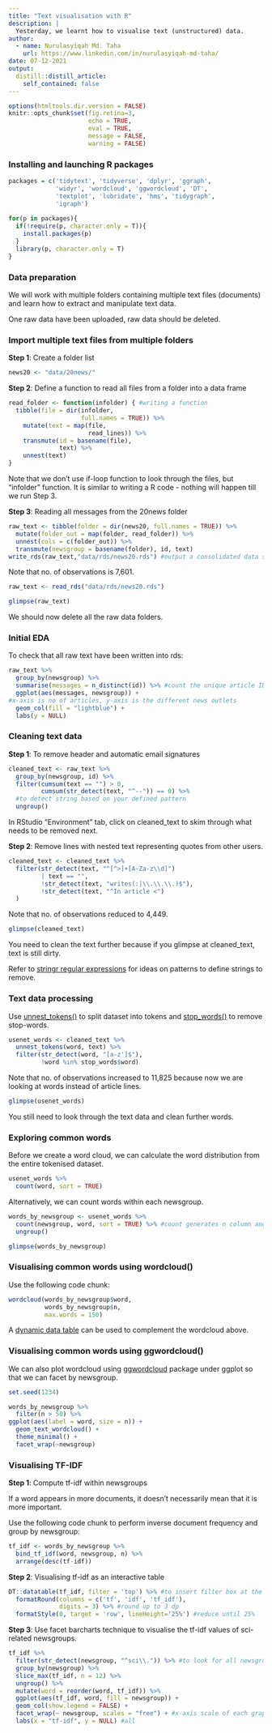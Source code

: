```yaml
---
title: "Text visualisation with R"
description: |
  Yesterday, we learnt how to visualise text (unstructured) data.
author:
  - name: Nurulasyiqah Md. Taha
    url: https://www.linkedin.com/in/nurulasyiqah-md-taha/
date: 07-12-2021
output:
  distill::distill_article:
    self_contained: false
---
```



```r
options(htmltools.dir.version = FALSE)
knitr::opts_chunk$set(fig.retina=3,
                      echo = TRUE, 
                      eval = TRUE,
                      message = FALSE,
                      warning = FALSE)
```

### Installing and launching R packages

```r
packages = c('tidytext', 'tidyverse', 'dplyr', 'ggraph',
             'widyr', 'wordcloud', 'ggwordcloud', 'DT',
             'textplot', 'lubridate', 'hms', 'tidygraph',
             'igraph')
              
for(p in packages){
  if(!require(p, character.only = T)){
    install.packages(p)
  }
  library(p, character.only = T)
}
```

### Data preparation

We will work with multiple folders containing multiple text files (documents) and learn how to extract and manipulate text data. 

One raw data have been uploaded, raw data should be deleted.

### Import multiple text files from multiple folders

**Step 1**: Create a folder list

```r
news20 <- "data/20news/"
```

**Step 2**: Define a function to read all files from a folder into a data frame

```r
read_folder <- function(infolder) { #writing a function
  tibble(file = dir(infolder,
                    full.names = TRUE)) %>%
    mutate(text = map(file,
                      read_lines)) %>%
    transmute(id = basename(file),
              text) %>%
    unnest(text)
}
```

Note that we don't use if-loop function to look through the files, but "infolder" function. It is similar to writing a R code - nothing will happen till we run Step 3.

**Step 3**: Reading all messages from the 20news folder

```r
raw_text <- tibble(folder = dir(news20, full.names = TRUE)) %>%
  mutate(folder_out = map(folder, read_folder)) %>%
  unnest(cols = c(folder_out)) %>%
  transmute(newsgroup = basename(folder), id, text)
write_rds(raw_text,"data/rds/news20.rds") #output a consolidated data set of raw text in .rds format
```

Note that no. of observations is 7,601.

```r
raw_text <- read_rds("data/rds/news20.rds")

glimpse(raw_text)
```

We should now delete all the raw data folders.

### Initial EDA

To check that all raw text have been written into rds:

```r
raw_text %>%
  group_by(newsgroup) %>%
  summarise(messages = n_distinct(id)) %>% #count the unique article ID
  ggplot(aes(messages, newsgroup)) +
#x-axis is no of articles, y-axis is the different news outlets
  geom_col(fill = "lightblue") +
  labs(y = NULL)
```


### Cleaning text data

**Step 1**: To remove header and automatic email signatures

```r
cleaned_text <- raw_text %>%
  group_by(newsgroup, id) %>%
  filter(cumsum(text == "") > 0,
         cumsum(str_detect(text, "^--")) == 0) %>%
  #to detect string based on your defined pattern
  ungroup()
```

In RStudio "Environment" tab, click on cleaned_text to skim through what needs to be removed next.

**Step 2**: Remove lines with nested text representing quotes from other users.

```r
cleaned_text <- cleaned_text %>%
  filter(str_detect(text, "^[^>]+[A-Za-z\\d]")
         | text == "",
         !str_detect(text, "writes(:|\\.\\.\\.)$"),
         !str_detect(text, "^In article <")
  )
```

Note that no. of observations reduced to 4,449.

```r
glimpse(cleaned_text)
```

You need to clean the text further because if you glimpse at cleaned_text, text is still dirty.

Refer to [stringr regular expressions](https://stringr.tidyverse.org/articles/regular-expressions.html) for ideas on patterns to define strings to remove.

### Text data processing

Use [unnest_tokens()](https://www.rdocumentation.org/packages/tidytext/versions/0.3.1/topics/unnest_tokens) to split dataset into tokens and [stop_words()](https://rdrr.io/cran/tidytext/man/stop_words.html) to remove stop-words.

```r
usenet_words <- cleaned_text %>%
  unnest_tokens(word, text) %>%
  filter(str_detect(word, "[a-z']$"),
         !word %in% stop_words$word)
```

Note that no. of observations increased to 11,825 because now we are looking at words instead of article lines.

```r
glimpse(usenet_words)
```

You still need to look through the text data and clean further words.

### Exploring common words

Before we create a word cloud, we can calculate the word distribution from the entire tokenised dataset.

```r
usenet_words %>%
  count(word, sort = TRUE)
```

Alternatively, we can count words within each newsgroup.

```r
words_by_newsgroup <- usenet_words %>%
  count(newsgroup, word, sort = TRUE) %>% #count generates n column and sort in descending order
  ungroup()

glimpse(words_by_newsgroup)
```

### Visualising common words using wordcloud()

Use the following code chunk:

```r
wordcloud(words_by_newsgroup$word,
          words_by_newsgroup$n,
          max.words = 150)
```

A [dynamic data table](https://vasq.netlify.app/posts/2021-07-04-first-data-visualisation-with-r/#how-to-create-an-interactive-data-table) can be used to complement the wordcloud above.

### Visualising common words using ggwordcloud()

We can also plot wordcloud using [ggwordcloud](https://lepennec.github.io/ggwordcloud/articles/ggwordcloud.html) package under ggplot so that we can facet by newsgroup.

```r
set.seed(1234)

words_by_newsgroup %>%
  filter(n > 50) %>%
ggplot(aes(label = word, size = n)) +
  geom_text_wordcloud() +
  theme_minimal() +
  facet_wrap(~newsgroup)
```

### Visualising TF-IDF

**Step 1**: Compute tf-idf within newsgroups

If a word appears in more documents, it doesn't necessarily mean that it is more important.

Use the following code chunk to perform inverse document frequency and group by newsgroup:

```r
tf_idf <- words_by_newsgroup %>%
  bind_tf_idf(word, newsgroup, n) %>%
  arrange(desc(tf-idf))
```

**Step 2**: Visualising tf-idf as an interactive table

```r
DT::datatable(tf_idf, filter = 'top') %>% #to insert filter box at the top
  formatRound(columns = c('tf', 'idf', 'tf_idf'),
              digits = 3) %>% #round up to 3 dp
  formatStyle(0, target = 'row', lineHeight='25%') #reduce until 25%
```

**Step 3**: Use facet barcharts technique to visualise the tf-idf values of sci-related newsgroups.

```r
tf_idf %>%
  filter(str_detect(newsgroup, "^sci\\.")) %>% #to look for all newsgroups with 'sci'
  group_by(newsgroup) %>%
  slice_max(tf_idf, n = 12) %>%
  ungroup() %>%
  mutate(word = reorder(word, tf_idf)) %>%
  ggplot(aes(tf_idf, word, fill = newsgroup)) +
  geom_col(show.legend = FALSE) +
  facet_wrap(~ newsgroup, scales = "free") + #x-axis scale of each graph not standardised
  labs(x = "tf-idf", y = NULL) #all 
```
